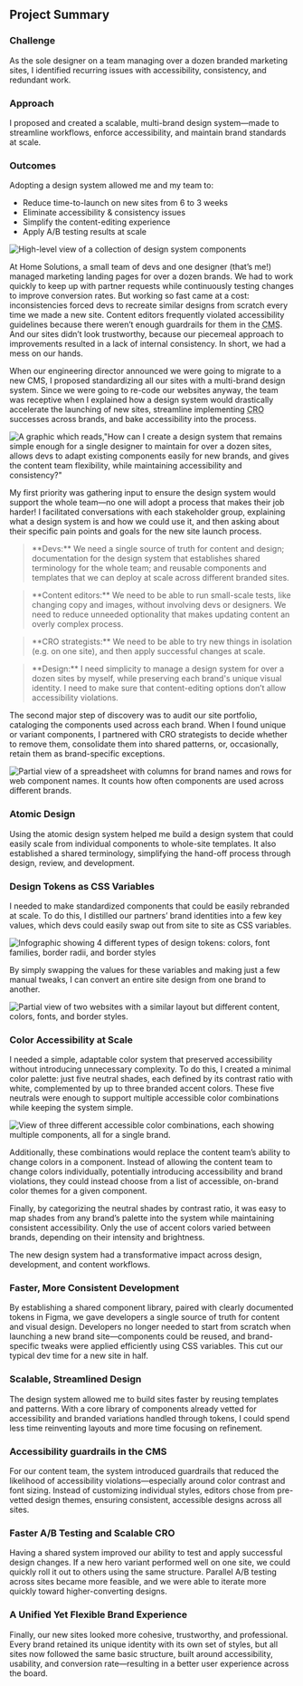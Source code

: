 
<section className='summary-card'>
    <h2 className='visually-hidden'>Project Summary</h2>
    <h3>Challenge</h3>
    <p>As the sole designer on a team managing over a dozen branded marketing sites, I identified recurring issues with accessibility, consistency, and redundant work. </p>
    <h3>Approach</h3>
    <p>I proposed and created a scalable, multi-brand design system—made to streamline workflows, enforce accessibility, and maintain brand standards at scale.</p>
    <h3>Outcomes</h3>
    <p>Adopting a design system allowed me and my team to:</p>
    <ul>
        <li>Reduce time-to-launch on new sites from 6 to 3 weeks</li>
        <li>Eliminate accessibility & consistency issues</li>
        <li>Simplify the content-editing experience</li>
        <li>Apply A/B testing results at scale</li>
    </ul>
</section>

<H2group eyebrow="Challenge + Opportunity" heading="Tidying Up with a Design System
" />

<Image src={components} alt='High-level view of a collection of design system components' className='visual'/>

At Home Solutions, a small team of devs and one designer (that’s me!) managed marketing landing pages for over a dozen brands. We had to work quickly to keep up with partner requests while continuously testing changes to improve conversion rates. But working so fast came at a cost: inconsistencies forced devs to recreate similar designs from scratch every time we made a new site. Content editors frequently violated accessibility guidelines because there weren’t enough guardrails for them in the <abbr title='Content Management System'>CMS</abbr>. And our sites didn’t look trustworthy, because our piecemeal approach to improvements resulted in a lack of internal consistency. In short, we had a mess on our hands.

When our engineering director announced we were going to migrate to a new CMS, I proposed standardizing all our sites with a multi-brand design system. Since we were going to re-code our websites anyway, the team was receptive when I explained how a design system would drastically accelerate the launching of new sites, streamline implementing <abbr title='Conversion Rate Optimization'>CRO</abbr> successes across brands, and bake accessibility into the process.

<Image src={stakeholderNeeds} alt='A graphic which reads,"How can I create a design system that remains simple enough for a single designer to maintain for over a dozen sites, allows devs to adapt existing components easily for new brands, and gives the content team flexibility, while maintaining accessibility and consistency?"' className='visual'/>

<H2group eyebrow="Discovery" heading="Design Supports the Whole Team" />

My first priority was gathering input to ensure the design system would support the whole team—no one will adopt a process that makes their job harder! I facilitated conversations with each stakeholder group, explaining what a design system is and how we could use it, and then asking about their specific pain points and goals for the new site launch process.

<blockquote>**Devs:** We need a single source of truth for content and design; documentation for the design system that establishes shared terminology for the whole team; and reusable components and templates that we can deploy at scale across different branded sites.</blockquote>
<blockquote>**Content editors:** We need to be able to run small-scale tests, like changing copy and images, without involving devs or designers. We need to reduce unneeded optionality that makes updating content an overly complex process.</blockquote>
<blockquote>**CRO strategists:** We need to be able to try new things in isolation (e.g. on one site), and then apply successful changes at scale.</blockquote>
<blockquote>**Design:** I need simplicity to manage a design system for over a dozen sites by myself, while preserving each brand's unique visual identity. I need to make sure that content-editing options don’t allow accessibility violations.</blockquote>

The second major step of discovery was to audit our site portfolio, cataloging the components used across each brand. When I found unique or variant components, I partnered with CRO strategists to decide whether to remove them, consolidate them into shared patterns, or, occasionally, retain them as brand-specific exceptions.

<Image src={audit} alt='Partial view of a spreadsheet with columns for brand names and rows for web component names. It counts how often components are used across different brands.' className='visual'/>

<H2group eyebrow="Strategy" heading="Atomic Design, Variables, and Color Themes" />

### Atomic Design
Using the atomic design system helped me build a design system that could easily scale from individual components to whole-site templates. It also established a shared terminology, simplifying the hand-off process through design, review, and development.

### Design Tokens as CSS Variables
I needed to make standardized components that could be easily rebranded at scale. To do this, I distilled our partners’ brand identities into a few key values, which devs could easily swap out from site to site as CSS variables.

<Image src={designTokens} alt='Infographic showing 4 different types of design tokens: colors, font families, border radii, and border styles' className='visual'/>

By simply swapping the values for these variables and making just a few manual tweaks, I can convert an entire site design from one brand to another.

<Image src={siteComparison} alt='Partial view of two websites with a similar layout but different content, colors, fonts, and border styles.' className='visual'/>

### Color Accessibility at Scale
I needed a simple, adaptable color system that preserved accessibility without introducing unnecessary complexity. To do this, I created a minimal color palette: just five neutral shades, each defined by its contrast ratio with white, complemented by up to three branded accent colors. These five neutrals were enough to support multiple accessible color combinations while keeping the system simple.

<Image src={colorThemes} alt='View of three different accessible color combinations, each showing multiple components, all for a single brand.' className='visual' />

Additionally, these combinations would replace the content team’s ability to change colors in a component. Instead of allowing the content team to change colors individually, potentially introducing accessibility and brand violations, they could instead choose from a list of accessible, on-brand color themes for a given component.

Finally, by categorizing the neutral shades by contrast ratio, it was easy to map shades from any brand’s palette into the system while maintaining consistent accessibility. Only the use of accent colors varied between brands, depending on their intensity and brightness.

<H2group eyebrow="Outcomes" heading="Launching a Better Product in Half the Time" />

The new design system had a transformative impact across design, development, and content workflows.

### Faster, More Consistent Development
By establishing a shared component library, paired with clearly documented tokens in Figma, we gave developers a single source of truth for content and visual design. Developers no longer needed to start from scratch when launching a new brand site—components could be reused, and brand-specific tweaks were applied efficiently using CSS variables. This cut our typical dev time for a new site in half.

### Scalable, Streamlined Design
The design system allowed me to build sites faster by reusing templates and patterns. With a core library of components already vetted for accessibility and branded variations handled through tokens, I could spend less time reinventing layouts and more time focusing on refinement.

### Accessibility guardrails in the CMS
For our content team, the system introduced guardrails that reduced the likelihood of accessibility violations—especially around color contrast and font sizing. Instead of customizing individual styles, editors chose from pre-vetted design themes, ensuring consistent, accessible designs across all sites.

### Faster A/B Testing and Scalable CRO
Having a shared system improved our ability to test and apply successful design changes. If a new hero variant performed well on one site, we could quickly roll it out to others using the same structure. Parallel A/B testing across sites became more feasible, and we were able to iterate more quickly toward higher-converting designs.

### A Unified Yet Flexible Brand Experience
Finally, our new sites looked more cohesive, trustworthy, and professional. Every brand retained its unique identity with its own set of styles, but all sites now followed the same basic structure, built around accessibility, usability, and conversion rate—resulting in a better user experience across the board.
